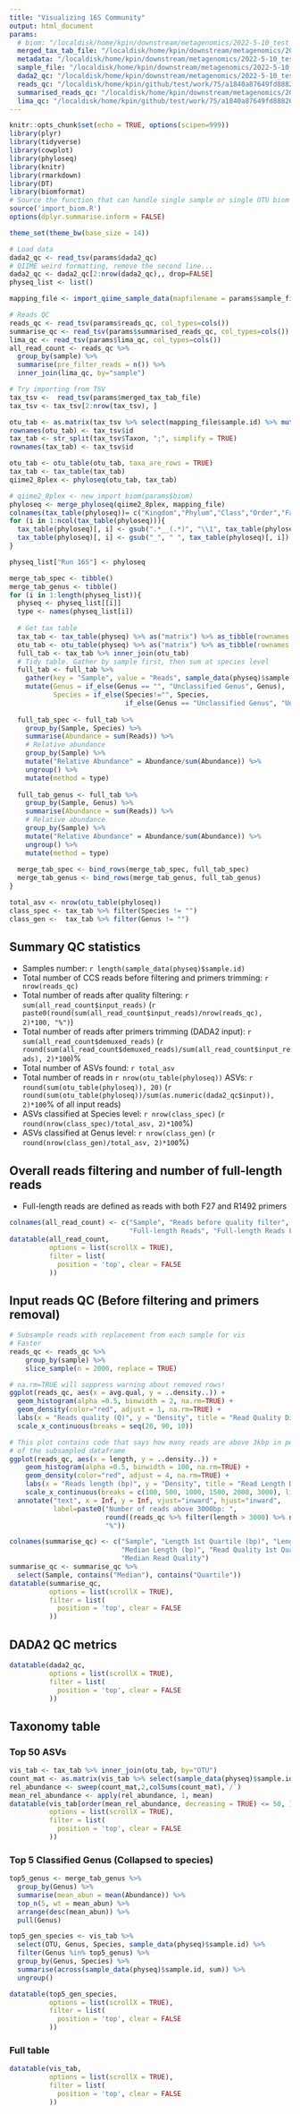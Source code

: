 ```yaml
---
title: "Visualizing 16S Community"
output: html_document
params:
  # biom: "/localdisk/home/kpin/downstream/metagenomics/2022-5-10_test_pb16S-nf_ATCC_MSA1003/results_macrogen/results/feature-table-tax.biom"
  merged_tax_tab_file: "/localdisk/home/kpin/downstream/metagenomics/2022-5-10_test_pb16S-nf_ATCC_MSA1003/results_macrogen_with_lima_in_nf_q30/results/merged_freq_tax.tsv"
  metadata: "/localdisk/home/kpin/downstream/metagenomics/2022-5-10_test_pb16S-nf_ATCC_MSA1003/macrogen_metadata.tsv"
  sample_file: "/localdisk/home/kpin/downstream/metagenomics/2022-5-10_test_pb16S-nf_ATCC_MSA1003/macrogen_lima_samples.manifest"
  dada2_qc: "/localdisk/home/kpin/downstream/metagenomics/2022-5-10_test_pb16S-nf_ATCC_MSA1003/results_macrogen_with_lima_in_nf_q30/results/dada2_qc.tsv" 
  reads_qc: "/localdisk/home/kpin/github/test/work/75/a1840a87649fd88826b0764f8ec8ab/all_samples_seqkit.readstats.tsv"
  summarised_reads_qc: "/localdisk/home/kpin/downstream/metagenomics/2022-5-10_test_pb16S-nf_ATCC_MSA1003/work/f3/4ad0c64dc9a220a475530e41e08565/seqkit.summarised_stats.group_by_samples.tsv"
  lima_qc: "/localdisk/home/kpin/github/test/work/75/a1840a87649fd88826b0764f8ec8ab/all_samples_lima_stats.tsv"
---
```


<style type="text/css">
div.main-container {
  max-width: 1200px;
  margin-left: auto;
  margin-right: auto;
}
</style>

```r
knitr::opts_chunk$set(echo = TRUE, options(scipen=999))
library(plyr)
library(tidyverse)
library(cowplot)
library(phyloseq)
library(knitr)
library(rmarkdown)
library(DT)
library(biomformat)
# Source the function that can handle single sample or single OTU biom
source('import_biom.R')
options(dplyr.summarise.inform = FALSE)

theme_set(theme_bw(base_size = 14))

# Load data
dada2_qc <- read_tsv(params$dada2_qc)
# QIIME weird formatting, remove the second line...
dada2_qc <- dada2_qc[2:nrow(dada2_qc),, drop=FALSE]
physeq_list <- list()

mapping_file <- import_qiime_sample_data(mapfilename = params$sample_file)

# Reads QC
reads_qc <- read_tsv(params$reads_qc, col_types=cols())
summarise_qc <- read_tsv(params$summarised_reads_qc, col_types=cols())
lima_qc <- read_tsv(params$lima_qc, col_types=cols())
all_read_count <- reads_qc %>% 
  group_by(sample) %>% 
  summarise(pre_filter_reads = n()) %>% 
  inner_join(lima_qc, by="sample")

# Try importing from TSV
tax_tsv <-  read_tsv(params$merged_tax_tab_file)
tax_tsv <- tax_tsv[2:nrow(tax_tsv), ]

otu_tab <- as.matrix(tax_tsv %>% select(mapping_file$sample.id) %>% mutate_all(as.numeric))
rownames(otu_tab) <- tax_tsv$id
tax_tab <- str_split(tax_tsv$Taxon, ";", simplify = TRUE)
rownames(tax_tab) <- tax_tsv$id

otu_tab <- otu_table(otu_tab, taxa_are_rows = TRUE)
tax_tab <- tax_table(tax_tab)
qiime2_8plex <- phyloseq(otu_tab, tax_tab)

# qiime2_8plex <- new_import_biom(params$biom)
phyloseq <- merge_phyloseq(qiime2_8plex, mapping_file)
colnames(tax_table(phyloseq))= c("Kingdom","Phylum","Class","Order","Family","Genus", "Species")
for (i in 1:ncol(tax_table(phyloseq))){
  tax_table(phyloseq)[, i] <- gsub(".*__(.*)", "\\1", tax_table(phyloseq)[, i])
  tax_table(phyloseq)[, i] <- gsub("_", " ", tax_table(phyloseq)[, i])
}

physeq_list["Run 16S"] <- phyloseq

merge_tab_spec <- tibble()
merge_tab_genus <- tibble()
for (i in 1:length(physeq_list)){
  physeq <- physeq_list[[i]]
  type <- names(physeq_list[i])
  
  # Get tax table
  tax_tab <- tax_table(physeq) %>% as("matrix") %>% as_tibble(rownames = "OTU")
  otu_tab <- otu_table(physeq) %>% as("matrix") %>% as_tibble(rownames = "OTU")
  full_tab <- tax_tab %>% inner_join(otu_tab)
  # Tidy table. Gather by sample first, then sum at species level
  full_tab <- full_tab %>% 
    gather(key = "Sample", value = "Reads", sample_data(physeq)$sample.id) %>% 
    mutate(Genus = if_else(Genus == "", "Unclassified Genus", Genus),
           Species = if_else(Species!="", Species,
                             if_else(Genus == "Unclassified Genus", "Unclassified Genus and Species", paste0("Unclassified ", Genus  , " Species"))))
  
  full_tab_spec <- full_tab %>% 
    group_by(Sample, Species) %>% 
    summarise(Abundance = sum(Reads)) %>% 
    # Relative abundance
    group_by(Sample) %>% 
    mutate("Relative Abundance" = Abundance/sum(Abundance)) %>% 
    ungroup() %>% 
    mutate(method = type)
  
  full_tab_genus <- full_tab %>% 
    group_by(Sample, Genus) %>% 
    summarise(Abundance = sum(Reads)) %>% 
    # Relative abundance
    group_by(Sample) %>% 
    mutate("Relative Abundance" = Abundance/sum(Abundance)) %>% 
    ungroup() %>% 
    mutate(method = type)
  
  merge_tab_spec <- bind_rows(merge_tab_spec, full_tab_spec)
  merge_tab_genus <- bind_rows(merge_tab_genus, full_tab_genus)
}

total_asv <- nrow(otu_table(phyloseq))
class_spec <- tax_tab %>% filter(Species != "")
class_gen <-  tax_tab %>% filter(Genus != "")
```

## Summary QC statistics

* Samples number: `r length(sample_data(physeq)$sample.id)`
* Total number of CCS reads before filtering and primers trimming: `r nrow(reads_qc)`
* Total number of reads after quality filtering: `r sum(all_read_count$input_reads)` (`r paste0(round(sum(all_read_count$input_reads)/nrow(reads_qc), 2)*100, "%")`)
* Total number of reads after primers trimming (DADA2 input): `r sum(all_read_count$demuxed_reads)` (`r round(sum(all_read_count$demuxed_reads)/sum(all_read_count$input_reads), 2)*100`)%
* Total number of ASVs found: `r total_asv`
* Total number of reads in `r nrow(otu_table(phyloseq))` ASVs: `r round(sum(otu_table(phyloseq)), 20)` (`r round(sum(otu_table(phyloseq))/sum(as.numeric(dada2_qc$input)), 2)*100`% of all input reads)
* ASVs classified at Species level: `r nrow(class_spec)` (`r round(nrow(class_spec)/total_asv, 2)*100`%)
* ASVs classified at Genus level: `r nrow(class_gen)` (`r round(nrow(class_gen)/total_asv, 2)*100`%)

## Overall reads filtering and number of full-length reads
* Full-length reads are defined as reads with both F27 and R1492 primers
```r
colnames(all_read_count) <- c("Sample", "Reads before quality filter", "Reads after quality filter", 
                              "Full-length Reads", "Full-length Reads Percent")
datatable(all_read_count, 
          options = list(scrollX = TRUE), 
          filter = list(
            position = 'top', clear = FALSE
          ))
```

## Input reads QC (Before filtering and primers removal)
```r
# Subsample reads with replacement from each sample for vis
# Faster
reads_qc <- reads_qc %>% 
    group_by(sample) %>% 
    slice_sample(n = 2000, replace = TRUE)

# na.rm=TRUE will suppress warning about removed rows!
ggplot(reads_qc, aes(x = avg.qual, y = ..density..)) + 
  geom_histogram(alpha =0.5, binwidth = 2, na.rm=TRUE) + 
  geom_density(color="red", adjust = 1, na.rm=TRUE) +
  labs(x = "Reads quality (Q)", y = "Density", title = "Read Quality Distribution") +
  scale_x_continuous(breaks = seq(20, 90, 10))

# This plot contains code that says how many reads are above 3kbp in percentage
# of the subsampled dataframe
ggplot(reads_qc, aes(x = length, y = ..density..)) + 
    geom_histogram(alpha =0.5, binwidth = 100, na.rm=TRUE) + 
    geom_density(color="red", adjust = 4, na.rm=TRUE) +
    labs(x = "Reads length (bp)", y = "Density", title = "Read Length Distribution") +
    scale_x_continuous(breaks = c(100, 500, 1000, 1500, 2000, 3000), limits = c(0, 3000)) +
  annotate("text", x = Inf, y = Inf, vjust="inward", hjust="inward",
           label=paste0("Number of reads above 3000bp: ", 
                        round((reads_qc %>% filter(length > 3000) %>% nrow())/nrow(reads_qc), 4), 
                        "%"))

colnames(summarise_qc) <- c("Sample", "Length 1st Quartile (bp)", "Length 3rd Quartile (bp)",
                            "Median Length (bp)", "Read Quality 1st Quartile (bp)", "Read Quality 3rd Quartile (bp)",
                            "Median Read Quality")
summarise_qc <- summarise_qc %>% 
  select(Sample, contains("Median"), contains("Quartile"))
datatable(summarise_qc,
          options = list(scrollX = TRUE), 
          filter = list(
            position = 'top', clear = FALSE
          ))


```

## DADA2 QC metrics
```r
datatable(dada2_qc, 
          options = list(scrollX = TRUE), 
          filter = list(
            position = 'top', clear = FALSE
          ))
```

## Taxonomy table
### Top 50 ASVs
``` r
vis_tab <- tax_tab %>% inner_join(otu_tab, by="OTU")
count_mat <- as.matrix(vis_tab %>% select(sample_data(physeq)$sample.id))
rel_abundance <- sweep(count_mat,2,colSums(count_mat),`/`)
mean_rel_abundance <- apply(rel_abundance, 1, mean)
datatable(vis_tab[order(mean_rel_abundance, decreasing = TRUE) <= 50, ],
          options = list(scrollX = TRUE), 
          filter = list(
            position = 'top', clear = FALSE
          ))
```
### Top 5 Classified Genus (Collapsed to species)
``` r
top5_genus <- merge_tab_genus %>% 
  group_by(Genus) %>% 
  summarise(mean_abun = mean(Abundance)) %>% 
  top_n(5, wt = mean_abun) %>% 
  arrange(desc(mean_abun)) %>% 
  pull(Genus)

top5_gen_species <- vis_tab %>% 
  select(OTU, Genus, Species, sample_data(physeq)$sample.id) %>% 
  filter(Genus %in% top5_genus) %>% 
  group_by(Genus, Species) %>% 
  summarise(across(sample_data(physeq)$sample.id, sum)) %>% 
  ungroup()

datatable(top5_gen_species,
          options = list(scrollX = TRUE), 
          filter = list(
            position = 'top', clear = FALSE
          ))
```

### Full table
``` r
datatable(vis_tab,
          options = list(scrollX = TRUE), 
          filter = list(
            position = 'top', clear = FALSE
          ))
```
